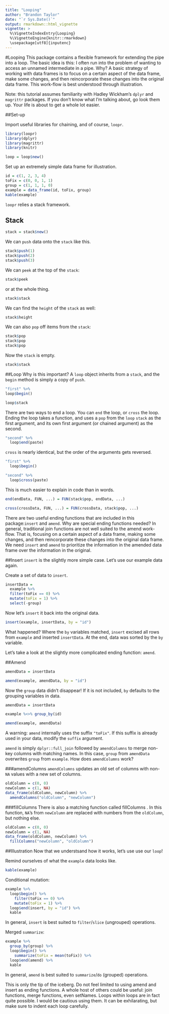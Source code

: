 ```yaml
---
title: "Looping"
author: "Brandon Taylor"
date: "`r Sys.Date()`"
output: rmarkdown::html_vignette
vignette: >
  %\VignetteIndexEntry{Looping}
  %\VignetteEngine{knitr::rmarkdown}
  \usepackage[utf8]{inputenc}
---
```


#Looping
This package contains a flexible framework for extending the pipe into a loop. The basic idea is this: I often run into the problem of wanting to access an unnamed intermediate in a pipe. Why? A basic strategy of working with data frames is to focus on a certain aspect of the data frame, make some changes, and then reincorporate these changes into the original data frame. This work-flow is best understood through illustration.

Note: this tutorial assumes familiarity with Hadley Wickham's `dplyr` and `magrittr` packages. If you don't know what I'm talking about, go look them up. Your life is about to get a whole lot easier.

##Set-up

Import useful libraries for chaining, and of course, `loopr`.
```r
library(loopr)
library(dplyr)
library(magrittr)
library(knitr)
```

```r
loop = loop$new()
```

Set up an extremely simple data frame for illustration.
```r
id = c(1, 2, 3, 4)
toFix = c(0, 0, 1, 1)
group = c(1, 1, 1, 0)
example = data_frame(id, toFix, group)
kable(example)
```

`loopr` relies a stack framework.

## Stack
```r
stack = stack$new()
````

We can `push` data onto the `stack` like this.
```r
stack$push(1)
stack$push(2)
stack$push(3)
````

We can `peek` at the top of the `stack`:
```r
stack$peek
````

or at the whole thing.
```r
stack$stack
````

We can find the `height` of the `stack` as well:
```r
stack$height
```

We can also `pop` off items from the `stack`:
```r
stack$pop
stack$pop
stack$pop
```

Now the `stack` is empty.
```r
stack$stack
```


##Loop
Why is this important? A `loop` object inherits from a `stack`, and the `begin` method is simply a copy of `push`.

```r
"first" %>%
loop$begin()

loop$stack
```

There are two ways to end a loop. You can `end` the loop, or `cross` the loop. Ending the loop takes a function, and uses a `pop` from the `loop` `stack` as the first argument, and its own first argument (or chained argument) as the second.

```r
"second" %>%
  loop$end(paste)
```

`cross` is nearly identical, but the order of the arguments gets reversed.

```r
"first" %>%
  loop$begin()

"second" %>%
  loop$cross(paste)
```

This is much easier to explain in code than in words.

```r
end(endData, FUN, ...) = FUN(stack$pop, endData, ...)

cross(crossData, FUN, ...) = FUN(crossData, stack$pop, ...)
```

There are two useful ending functions that are included in this package:`insert` and `amend`. Why are special ending functions needed? In general, traditional join functions are not well suited to the amend work-flow. That is, focusing on a certain aspect of a data frame, making some changes, and then reincorporate these changes into the original data frame. We need `insert` and `amend` to prioritize the information in the amended data frame over the information in the original.

##Insert
`insert` is the slightly more simple case. Let's use our example data again.

Create a set of data to `insert`.
```r
insertData =
  example %>%
  filter(toFix == 0) %>%
  mutate(toFix = 1) %>%
  select(-group)
```

Now let's `insert` it back into the original data.
```r
insert(example, insertData, by = "id")
```

What happened? Where the `by` variables matched, `insert` excised all rows from `example` and inserted `insertData`. At the end, data was sorted by the `by` variable.

Let's take a look at the slightly more complicated ending function: `amend`.

##Amend
```r
amendData = insertData

amend(example, amendData, by = "id")
```

Now the `group` data didn't disappear! If it is not included, `by` defaults to the grouping variables in data.

```r
amendData = insertData

example %<>% group_by(id)

amend(example, amendData)
```

A warning: `amend` internally uses the suffix `"toFix"`. If this suffix is already used in your data, modify the `suffix` argument.

`amend` is simply `dplyr::full_join` followed by `amendColumns` to merge non-key columns with matching names. In this case,   `group` from `amendData` overwrites `group` from `example`. How does `amendColumns` work?

###amendColumns
`amendColumns` updates an old set of columns with non-`NA` values with a new set of columns.

```r
oldColumn = c(0, 0)
newColumn = c(1, NA)
data_frame(oldColumn, newColumn) %>%
  amendColumns("oldColumn", "newColumn")
```

###fillColumns
There is also a matching function called  fillColumns . In this function, `NA`'s from `newColumn` are replaced with numbers from the `oldColumn`, but nothing else.

```r
oldColumn = c(0, 0)
newColumn = c(1, NA)
data_frame(oldColumn, newColumn) %>%
  fillColumns("newColumn", "oldColumn")
```

##Illustration
Now that we understsand how it works, let's use use our `loop`!

Remind ourselves of what the `example` data looks like.

```r
kable(example)
```

Conditional mutation:

```r
example %>%
  loop$begin() %>%
    filter(toFix == 0) %>%
    mutate(toFix = 1) %>%
  loop$end(insert, by = "id") %>%
  kable
```

In general, `insert` is best suited to `filter`/`slice` (ungrouped) operations.

Merged `summarize`:

```r
example %>%
  group_by(group) %>%
  loop$begin() %>%
    summarize(toFix = mean(toFix)) %>%
  loop$end(amend) %>%
  kable
```

In general, `amend` is best suited to `summarize`/`do` (grouped) operations.

This is only the tip of the iceberg. Do not feel limited to using amend and insert as ending functions. A whole host of others could be useful: join functions, merge functions, even setNames. Loops within loops are in fact quite possible. I would be cautious using them. It can be exhilarating, but make sure to indent each loop carefully.
